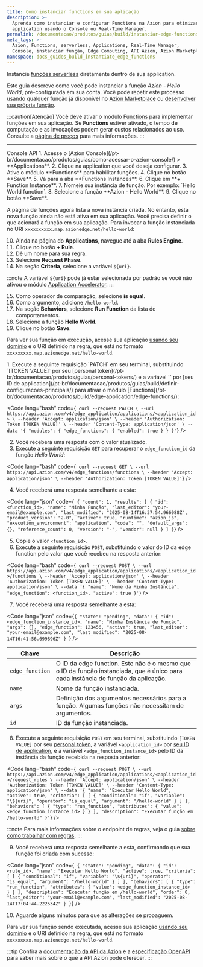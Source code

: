 ```yaml
---
title: Como instanciar functions em sua aplicação
description: >-
  Aprenda como instanciar e configurar Functions na Azion para otimizar sua
  application usando o Console ou Real-Time Manager.
permalink: /documentacao/produtos/guias/build/instanciar-edge-functions/
meta_tags: >-
  Azion, Functions, serverless, Applications, Real-Time Manager,
  Console, instanciar função, Edge Computing, API Azion, Azion Marketplace
namespace: docs_guides_build_instantiate_edge_functions
---
```



Instancie [funções serverless](/pt-br/documentacao/produtos/build/edge-application/edge-functions-instances/) diretamente dentro de sua application.

Este guia descreve como você pode instanciar a função *Azion - Hello World*, pré-configurada em sua conta. Você pode repetir este processo usando qualquer função já disponível no [Azion Marketplace](/pt-br/documentacao/produtos/marketplace/) ou [desenvolver sua própria função](/pt-br/documentacao/produtos/guias/edge-functions/api-builder/).

:::caution[Atenção]
Você deve ativar o módulo [Functions](/pt-br/documentacao/produtos/build/edge-application/edge-functions/) para implementar funções em sua aplicação. Se **Functions** estiver ativado, o tempo de computação e as invocações podem gerar custos relacionados ao uso. Consulte a [página de preços](/pt-br/documentacao/produtos/precos/) para mais informações.
:::

---

<Tabs client:visible>
    <Fragment slot="tab.console">Console</Fragment>
    <Fragment slot="tab.api">API</Fragment>

<Fragment slot="panel.console">
1. Acesse o [Azion Console](/pt-br/documentacao/produtos/guias/como-acessar-o-azion-console/) > **Applications**.
2. Clique na application que você deseja configurar. 
3. Ative o módulo **Functions** para habilitar funções.
4. Clique no botão **Save**.
5. Vá para a aba **Functions Instances**.
6. Clique em **+ Function Instance**.
7. Nomeie sua instância de função. Por exemplo: `Hello World function`.
8. Selecione a função **Azion - Hello World**.
9. Clique no botão **Save**.

A página de funções agora lista a nova instância criada. No entanto, esta nova função ainda não está ativa em sua aplicação. Você precisa definir o que acionará a função em sua aplicação. Para invocar a função instanciada no URI `xxxxxxxxxx.map.azionedge.net/hello-world`:

10. Ainda na página do **Applications**, navegue até a aba **Rules Engine**.
11. Clique no botão **+ Rule**.
12. Dê um nome para sua regra.
13. Selecione **Request Phase**.
14. Na seção **Criteria**, selecione a variável `${uri}`.

:::note
A variável `${uri}` pode já estar selecionada por padrão se você não ativou o módulo [Application Accelerator](/pt-br/documentacao/produtos/build/edge-application/application-accelerator/).
:::

15. Como operador de comparação, selecione **is equal**.
16. Como argumento, adicione `/hello-world`.
17. Na seção **Behaviors**, selecione **Run Function** da lista de comportamentos.
18. Selecione a função **Hello World**.
19. Clique no botão **Save**.

Para ver sua função em execução, acesse sua aplicação [usando seu domínio](/pt-br/documentacao/produtos/guias/configurar-dominio/) e o URI definido na regra, que está no formato `xxxxxxxxx.map.azionedge.net/hello-world`.
</Fragment>

<Fragment slot="panel.api">
1. Execute a seguinte requisição `PATCH` em seu terminal, substituindo `[TOKEN VALUE]` por seu [personal token](/pt-br/documentacao/produtos/guias/personal-tokens/) e a variável `<application_id>` por [seu ID de application](/pt-br/documentacao/produtos/guias/build/definir-configuracoes-principais/) para ativar o módulo [Functions](/pt-br/documentacao/produtos/build/edge-application/edge-functions/):

<Code lang="bash" code={` 
curl --request PATCH \
  --url https://api.azion.com/v4/edge_application/applications/<application_id> \
  --header 'Accept: application/json' \
  --header 'Authorization: Token [TOKEN VALUE]' \
  --header 'Content-Type: application/json' \
  --data '{
  "modules": {
    "edge_functions": {
      "enabled": true
    }
  }
}'
`} />

2. Você receberá uma resposta com o valor atualizado.
3. Execute a seguinte requisição `GET` para recuperar o `edge_function_id` da função *Hello World*:

<Code lang="bash" code={` 
curl --request GET \
  --url https://api.azion.com/v4/edge_functions/functions \
  --header 'Accept: application/json' \
  --header 'Authorization: Token [TOKEN VALUE]'
`} />

4. Você receberá uma resposta semelhante a esta:

<Code lang="json" code={` 
{
  "count": 1,
  "results": [
    {
      "id": <function_id>,
      "name": "Minha Função",
      "last_editor": "your-email@example.com",
      "last_modified": "2025-08-14T16:37:54.966088Z",
      "product_version": "2.0",
      "active": true,
      "runtime": "azion_js",
      "execution_environment": "application",
      "code": "",
      "default_args": {},
      "reference_count": 0,
      "version": "-",
      "vendor": null
    }
  ]
}
`} />

5. Copie o valor `<function_id>`.
6. Execute a seguinte requisição `POST`, substituindo o valor do ID da edge function pelo valor que você recebeu na resposta anterior:

<Code lang="bash" code={` 
curl --request POST \
  --url https://api.azion.com/v4/edge_application/applications/<application_id>/functions \
  --header 'Accept: application/json' \
  --header 'Authorization: Token [TOKEN VALUE]' \
  --header 'Content-Type: application/json' \
  --data '{
  "name": "Nome da Minha Instância",
  "edge_function": <function_id>,
  "active": true
}'
`} />

7. Você receberá uma resposta semelhante a esta:

<Code lang="json" code={`{
  "state": "pending",
  "data": {
    "id": <edge_function_instance_id>,
    "name": "Minha Instância de Função",
    "args": {},
    "edge_function": 123456,
    "active": true,
    "last_editor": "your-email@example.com",
    "last_modified": "2025-08-14T16:41:56.699896Z"
  }
`} />


| Chave | Descrição |
| --- | --- |
| `edge_function` | O ID da edge function. Este não é o mesmo que o ID da função instanciada, que é único para cada instância de função da aplicação. |
| `name` | Nome da função instanciada. |
| `args` | Definição dos argumentos necessários para a função. Algumas funções não necessitam de argumentos. |
| `id` | ID da função instanciada. |

8. Execute a seguinte requisição `POST` em seu terminal, substituindo `[TOKEN VALUE]` por seu [personal token](/pt-br/documentacao/produtos/guias/personal-tokens/), a variável `<application_id>` por [seu ID de application](/pt-br/documentacao/produtos/guias/build/definir-configuracoes-principais/), e a variável `<edge_function_instance_id>` pelo ID da instância da função recebida na resposta anterior:

<Code lang="bash" code={` 
curl --request POST \
  --url https://api.azion.com/v4/edge_application/applications/<application_id>/request_rules \
  --header 'Accept: application/json' \
  --header 'Authorization: Token [TOKEN VALUE]' \
  --header 'Content-Type: application/json' \
  --data '{
  "name": "Executar Hello World",
  "active": true,
  "criteria": [
    [
      {
        "conditional": "if",
        "variable": "\${uri}",
        "operator": "is_equal",
        "argument": "/hello-world"
      }
    ]
  ],
  "behaviors": [
    {
      "type": "run_function",
      "attributes": { "value": <edge_function_instance_id> }
    }
  ],
  "description": "Executar função em /hello-world"
}'
`} />

:::note
Para mais informações sobre o endpoint de regras, veja o guia [sobre como trabalhar com regras](/pt-br/documentacao/produtos/guias/build/trabalhar-com-rules-engine/).
:::

9. Você receberá uma resposta semelhante a esta, confirmando que sua função foi criada com sucesso:

<Code lang="json" code={` 
{
  "state": "pending",
  "data": {
    "id": <rule_id>,
    "name": "Executar Hello World",
    "active": true,
    "criteria": [
      [
        {
          "conditional": "if",
          "variable": "\${uri}",
          "operator": "is_equal",
          "argument": "/hello-world"
        }
      ]
    ],
    "behaviors": [
      {
        "type": "run_function",
        "attributes": {
          "value": <edge_function_instance_id> 
        }
      }
    ],
    "description": "Executar função em /hello-world",
    "order": 0,
    "last_editor": "your-email@example.com",
    "last_modified": "2025-08-14T17:04:44.222534Z"
  }
}
`} />

10. Aguarde alguns minutos para que as alterações se propaguem.

Para ver sua função sendo executada, acesse sua aplicação [usando seu domínio](/pt-br/documentacao/produtos/guias/configurar-dominio/) e o URI definido na regra, que está no formato `xxxxxxxxx.map.azionedge.net/hello-world`.

:::tip
Confira a [documentação da API da Azion](https://api.azion.com/) e a [especificação OpenAPI](https://github.com/aziontech/azionapi-openapi/) para saber mais sobre o que a API Azion pode oferecer.
:::

</Fragment>
</Tabs>
